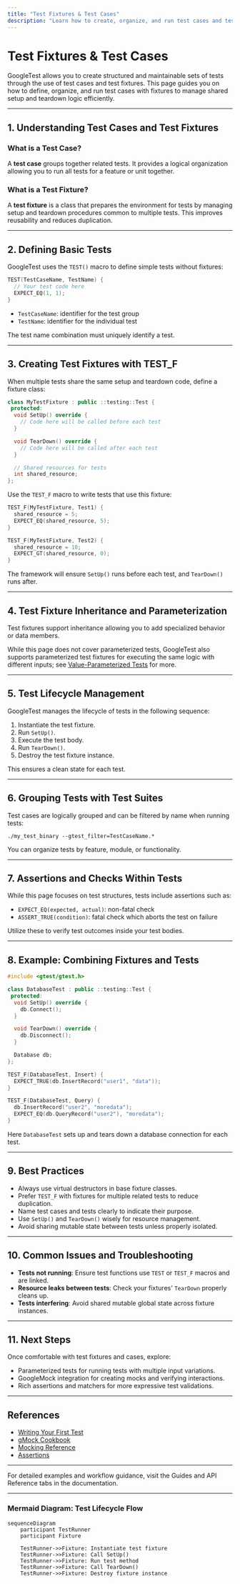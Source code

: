 ```yaml
---
title: "Test Fixtures & Test Cases"
description: "Learn how to create, organize, and run test cases and test fixtures. This page explains the macros and APIs for test definitions, groupings, and lifecycle management—providing code snippets and details for common test flows."
---
```


# Test Fixtures & Test Cases

GoogleTest allows you to create structured and maintainable sets of tests through the use of test cases and test fixtures. This page guides you on how to define, organize, and run test cases with fixtures to manage shared setup and teardown logic efficiently.

---

## 1. Understanding Test Cases and Test Fixtures

### What is a Test Case?
A **test case** groups together related tests. It provides a logical organization allowing you to run all tests for a feature or unit together.

### What is a Test Fixture?
A **test fixture** is a class that prepares the environment for tests by managing setup and teardown procedures common to multiple tests. This improves reusability and reduces duplication.

---

## 2. Defining Basic Tests

GoogleTest uses the `TEST()` macro to define simple tests without fixtures:

```cpp
TEST(TestCaseName, TestName) {
  // Your test code here
  EXPECT_EQ(1, 1);
}
```

- `TestCaseName`: identifier for the test group
- `TestName`: identifier for the individual test

The test name combination must uniquely identify a test.

---

## 3. Creating Test Fixtures with TEST_F

When multiple tests share the same setup and teardown code, define a fixture class:

```cpp
class MyTestFixture : public ::testing::Test {
 protected:
  void SetUp() override {
    // Code here will be called before each test
  }

  void TearDown() override {
    // Code here will be called after each test
  }

  // Shared resources for tests
  int shared_resource;
};
```

Use the `TEST_F` macro to write tests that use this fixture:

```cpp
TEST_F(MyTestFixture, Test1) {
  shared_resource = 5;
  EXPECT_EQ(shared_resource, 5);
}

TEST_F(MyTestFixture, Test2) {
  shared_resource = 10;
  EXPECT_GT(shared_resource, 0);
}
```

The framework will ensure `SetUp()` runs before each test, and `TearDown()` runs after.

---

## 4. Test Fixture Inheritance and Parameterization

Test fixtures support inheritance allowing you to add specialized behavior or data members.

While this page does not cover parameterized tests, GoogleTest also supports parameterized test fixtures for executing the same logic with different inputs; see [Value-Parameterized Tests](https://github.com/google/googletest/blob/main/docs/advanced.md#value-parameterized-tests) for more.

---

## 5. Test Lifecycle Management

GoogleTest manages the lifecycle of tests in the following sequence:

1. Instantiate the test fixture.
2. Run `SetUp()`.
3. Execute the test body.
4. Run `TearDown()`.
5. Destroy the test fixture instance.

This ensures a clean state for each test.

---

## 6. Grouping Tests with Test Suites

Test cases are logically grouped and can be filtered by name when running tests:

```shell
./my_test_binary --gtest_filter=TestCaseName.*
```

You can organize tests by feature, module, or functionality.

---

## 7. Assertions and Checks Within Tests

While this page focuses on test structures, tests include assertions such as:

- `EXPECT_EQ(expected, actual)`: non-fatal check
- `ASSERT_TRUE(condition)`: fatal check which aborts the test on failure

Utilize these to verify test outcomes inside your test bodies.

---

## 8. Example: Combining Fixtures and Tests

```cpp
#include <gtest/gtest.h>

class DatabaseTest : public ::testing::Test {
 protected:
  void SetUp() override {
    db.Connect();
  }

  void TearDown() override {
    db.Disconnect();
  }

  Database db;
};

TEST_F(DatabaseTest, Insert) {
  EXPECT_TRUE(db.InsertRecord("user1", "data"));
}

TEST_F(DatabaseTest, Query) {
  db.InsertRecord("user2", "moredata");
  EXPECT_EQ(db.QueryRecord("user2"), "moredata");
}
```

Here `DatabaseTest` sets up and tears down a database connection for each test.

---

## 9. Best Practices

- Always use virtual destructors in base fixture classes.
- Prefer `TEST_F` with fixtures for multiple related tests to reduce duplication.
- Name test cases and tests clearly to indicate their purpose.
- Use `SetUp()` and `TearDown()` wisely for resource management.
- Avoid sharing mutable state between tests unless properly isolated.

---

## 10. Common Issues and Troubleshooting

- **Tests not running**: Ensure test functions use `TEST` or `TEST_F` macros and are linked.
- **Resource leaks between tests**: Check your fixtures' `TearDown` properly cleans up.
- **Tests interfering**: Avoid shared mutable global state across fixture instances.

---

## 11. Next Steps

Once comfortable with test fixtures and cases, explore:

- Parameterized tests for running tests with multiple input variations.
- GoogleMock integration for creating mocks and verifying interactions.
- Rich assertions and matchers for more expressive test validations.

---

## References

- [Writing Your First Test](https://google.github.io/googletest/guides/getting-started#writing-your-first-test)
- [gMock Cookbook](https://google.github.io/googletest/gmock_cook_book.html)
- [Mocking Reference](https://google.github.io/googletest/reference/mocking.html)
- [Assertions](https://google.github.io/googletest/reference/assertions.html)

---

For detailed examples and workflow guidance, visit the Guides and API Reference tabs in the documentation.

---

### Mermaid Diagram: Test Lifecycle Flow
```mermaid
sequenceDiagram
    participant TestRunner
    participant Fixture

    TestRunner->>Fixture: Instantiate test fixture
    TestRunner->>Fixture: Call SetUp()
    TestRunner->>Fixture: Run test method
    TestRunner->>Fixture: Call TearDown()
    TestRunner->>Fixture: Destroy fixture instance
```
